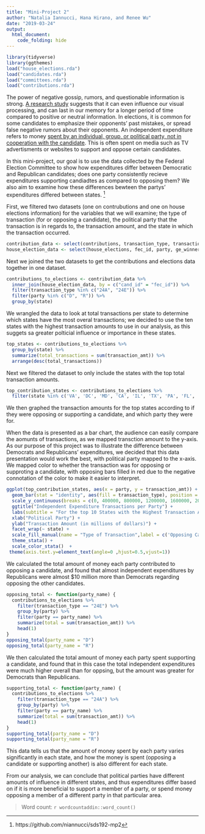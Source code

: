 ```yaml
---
title: "Mini-Project 2"
author: "Natalia Iannucci, Hana Hirano, and Renee Wu"
date: "2019-03-24"
output: 
  html_document:
    code_folding: hide
---
```


```r
library(tidyverse)
library(ggthemes)
load("house_elections.rda")
load("candidates.rda")
load("committees.rda")
load("contributions.rda")
```

The power of negative gossip, rumors, and questionable information is strong. [A research study](http://science.sciencemag.org/content/332/6036/1446) suggests that it can even influence our visual processing, and can last in our memory for a longer period of time compared to positive or neutral information. In elections, it is common for some candidates to emphasize their opponents’ past mistakes, or spread false negative rumors about their opponents. An independent expenditure refers to money [spent by an individual, group, or political party, not in cooperation with the candidate](https://www.fec.gov/help-candidates-and-committees/making-independent-expenditures/). This is often spent on media such as TV advertisments or websites to support and oppose certain candidates.

In this mini-project, our goal is to use the data collected by the Federal Election Committee to show how expenditures differ between Democratic and Republican candidates; does one party consistently recieve expenditures supporting candiadtes as compared to opposing them? We also aim to examine how these differences bewteen the partys' expenditures differed between states. ^[https://github.com/niannucci/sds192-mp2]


First, we filtered two datasets (one on contrubutions and one on house elections information) for the variables that we will examine; the type of transaction (for or opposing a candidate), the political party that the transaction is in regards to, the transaction amount, and the state in which the transaction occurred. 
```r
contribution_data <- select(contributions, transaction_type, transaction_amt, cand_id, state)
house_election_data <- select(house_elections, fec_id, party, ge_winner)
```

Next we joined the two datasets to get the contributions and elections data together in one dataset.
```r
contributions_to_elections <- contribution_data %>%
  inner_join(house_election_data, by = c("cand_id" = "fec_id")) %>%
  filter(transaction_type %in% c("24A", "24E")) %>%
  filter(party %in% c("D", "R")) %>%
  group_by(state)
```

We wrangled the data to look at total transactions per state to determine which states have the most overal transactions; we decided to use the ten states with the highest transaction amounts to use in our analysis, as this suggets sa greater polticial influence or importance in these states.
```r
top_states <- contributions_to_elections %>%
  group_by(state) %>%
  summarize(total_transactions = sum(transaction_amt)) %>%
  arrange(desc(total_transactions))
```

Next we filtered the dataset to only include the states with the top total transaction amounts.
```r
top_contribution_states <- contributions_to_elections %>%
  filter(state %in% c('VA', 'DC', 'MD', 'CA', 'IL', 'TX', 'PA', 'FL', 'NY', 'CO'))
```

We then graphed the transaction amounts for the top states according to if they were opposing or supporting a candidate, and which party they were for.

When the data is presented as a bar chart, the audience can easily compare the aomunts of transactions, as we mapped transction amount to the y-axis. As our purpose of this project was to illustrate the difference between Democrats and Republicans' expenditures, we decided that this data presentation would work the best, with political party mapped to the x-axis. We mapped color to whether the transaction was for opposing or supproting a candidate, with opposing bars filled in red due to the negative connotation of the color to make it easier to interpret. 
```r
ggplot(top_contribution_states, aes(x = party, y = transaction_amt)) +
  geom_bar(stat = "identity", aes(fill = transaction_type), position = "dodge") +
  scale_y_continuous(breaks = c(0, 400000, 800000, 1200000, 1600000, 2000000), labels = c(0, 0.4, 0.8, 1.2, 1.6, 2.0)) +
  ggtitle("Independent Expenditure Transactions per Party") +
  labs(subtitle = "For the top 10 States with the Highest Transaction Amounts") +
  xlab("Political Party") +
  ylab("Transaction Amount (in millions of dollars)") +
  facet_wrap(~ state) +
  scale_fill_manual(name = "Type of Transaction",label = c('Opposing Candidate', 'Supporting Candidate'), values = c('red', 'purple')) +
  theme_stata() + 
  scale_color_stata()  +
 theme(axis.text.y=element_text(angle=0 ,hjust=0.5,vjust=1))
```

We calculated the total amount of money each party contributed to opposing a candidate, and found that almost independent expenditures by Republicans were almost $10 million more than Democrats regarding opposing the other candidates. 
```r
opposing_total <- function(party_name) {
  contributions_to_elections %>%
    filter(transaction_type == "24E") %>%
    group_by(party) %>%
    filter(party == party_name) %>%
    summarize(total = sum(transaction_amt)) %>%
    head(1)
}
opposing_total(party_name = "D")
opposing_total(party_name = "R")
```


We then calculated the total amount of money each party spent supporting a candidate, and found that in this case the total independent expenditures were much higher overall than for oppsing, but the amount was greater for Democrats than Republicans. 
```r
supporting_total <- function(party_name) {
  contributions_to_elections %>%
    filter(transaction_type == "24A") %>%
    group_by(party) %>%
    filter(party == party_name) %>%
    summarize(total = sum(transaction_amt)) %>%
    head(1)
}
supporting_total(party_name = "D")
supporting_total(party_name = "R")
```

This data tells us that the amount of money spent by each party varies significantly in each state, and how the money is spent (opposing a candidate or supporting another) is also different for each state. 

From our analysis, we can conclude that political parties have different amounts of influence in different states, and thus expenditures differ based on if it is more beneficial to support a member of a party, or spend money opposing a member of a different party in that particular area.

> Word count: `r wordcountaddin::word_count()`


